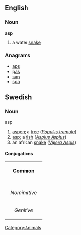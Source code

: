 ==English==
{{wikipedia}}
===Noun===
'''asp'''
# a water [[snake]]
[[Category:Animals]]

===Anagrams===
*[[aps]]
*[[pas]]
*[[sap]]
*[[spa]]

==Swedish==
===Noun===
;asp
#[[aspen]]; a [[tree]] (''[[Populus tremula]]'')
#[[asp]]; a [[fish]] (''[[Aspius Aspius]]'')
#an african [[snake]] (''[[Vipera Aspis]]'')

====Conjugations====
{| border=1 cellspacing=0 
| bgcolor=#FFFFF0 colspan=5 align=center | '''Common''' 
|- 
|- bgcolor=#FFFFF0 align=center 
! rowspan=2 | 
| colspan=2 width=105 | ''Singular'' 
| colspan=2 | ''Plural'' 
|- bgcolor=#FFFFF0 align=center 
| width=105 | ''Indefinite'' 
| width=105 | ''Definite'' 
| width=105 | ''Indefinite'' 
|  width=105 | ''Definite'' 
|- align=center 
| width=105 bgcolor=#FFFFF0 | ''Nominative'' 
| [[asp]] 
| [[aspen]] 
| [[aspar]] 
| [[asparna]] 
|- align=center 
| width=105 bgcolor=#FFFFF0 | ''Genitive'' 
| [[asps]] 
| [[aspens]] 
| [[aspars]] 
| [[asparnas]]  
|}